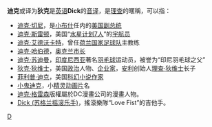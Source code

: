'''迪克'''或译为'''狄克'''是[[英语|英语]]'''Dick'''的[[音译|音译]]，是[[理查|理查]]的暱稱，可以指：

*[[迪克·切尼|迪克·切尼]]，是[[小布什|小布什]]任内的[[美国副总统|美国副总统]]
*[[迪克·斯雷顿|迪克·斯雷顿]]，美国“[[水星计划7人|水星计划7人]]”的[[宇航员|宇航员]]
*[[迪克·艾德沃卡特|迪克·艾德沃卡特]]，曾任[[荷兰国家足球队|荷兰国家足球队]]主教练
*[[迪克·哈伯德|迪克·哈伯德]]，[[奥克兰|奥克兰]][[市长|市长]]
*[[迪克·苏迪曼|迪克·苏迪曼]]，[[印度尼西亚|印度尼西亚]]著名[[羽毛球|羽毛球]]运动员，被誉为“印尼羽毛球之父”
*[[狄克·狄维士|狄克·狄维士]]，美国[[政治|政治]]人物、[[企业家|企业家]]，[[安利|安利]]创始人[[理查·狄维士|理查·狄维士]]长子
*[[菲利普·迪克|菲利普·迪克]]，美国[[科幻小说|科幻小说]][[作家|作家]]
*[[小鬼迪克|小鬼迪克]]，小[[精灵|精灵]][[动画片|动画片]]名
*[[迪克·格雷森|迪克·格雷森]]版權屬於DC漫畫公司的漫畫人物。
*[[Dick_(苏格兰摇滚乐手)|Dick (苏格兰摇滚乐手)]]，搖滾樂隊“Love Fist”的吉他手。

{{消歧义|D|Cat=二字人名消歧义}}
[[Category:英语的名|D]]